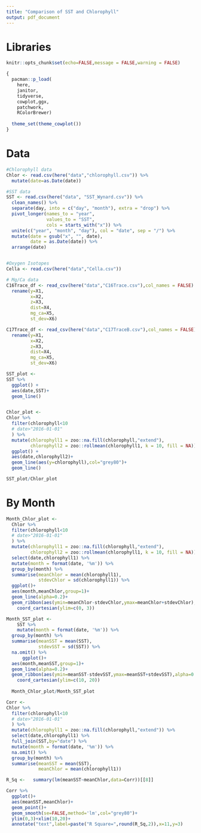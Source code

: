 ```yaml
---
title: "Comparison of SST and Chlorophyll"
output: pdf_document
---
```


# Libraries 
```r
knitr::opts_chunk$set(echo=FALSE,message = FALSE,warning = FALSE)

{
  pacman::p_load(
    here,
    janitor,
    tidyverse,
    cowplot,ggx,
    patchwork,
    RColorBrewer) 
  
  theme_set(theme_cowplot())
}
```

# Data

```r

#Chlorophyll data
Chlor <- read.csv(here("data","chlorophyll.csv")) %>% 
  mutate(date=as.Date(date))

#SST data
SST <- read.csv(here("data", "SST_Wynard.csv")) %>%
  clean_names() %>%
  separate(day, into = c("day", "month"), extra = "drop") %>%
  pivot_longer(names_to = "year",
               values_to = "SST",
               cols = starts_with("x")) %>%
  unite(c("year", "month", "day"), col = "date", sep = "/") %>%
  mutate(date = gsub("x", "", date),
         date = as.Date(date)) %>% 
  arrange(date)


#Oxygen Isotopes
Cella <- read.csv(here("data","Cella.csv"))

# Mg/Ca data
C16Trace_df <- read_csv(here("data","C16Trace.csv"),col_names = FALSE) %>% 
  rename(y=X1,
         x=X2,
         z=X3,
         dist=X4,
         mg_ca=X5,
         st_dev=X6)

C17Trace_df <- read_csv(here("data","C17TraceB.csv"),col_names = FALSE) %>% 
  rename(y=X1,
         x=X2,
         z=X3,
         dist=X4,
         mg_ca=X5,
         st_dev=X6)

```



```r
SST_plot <- 
SST %>% 
  ggplot() +
  aes(date,SST)+
  geom_line()


Chlor_plot <- 
Chlor %>% 
  filter(chlorophyll<10
  # date>"2016-01-01"
  ) %>%
  mutate(chlorophyll1 = zoo::na.fill(chlorophyll,"extend"),
         chlorophyll2 = zoo::rollmean(chlorophyll1, k = 10, fill = NA)) %>% 
  ggplot() +
  aes(date,chlorophyll2)+
  geom_line(aes(y=chlorophyll),col="grey80")+
  geom_line()

SST_plot/Chlor_plot

```


#                                 By Month
```r

Month_Chlor_plot <- 
  Chlor %>% 
  filter(chlorophyll<10
  # date>"2016-01-01"
  ) %>%
  mutate(chlorophyll1 = zoo::na.fill(chlorophyll,"extend"),
         chlorophyll2 = zoo::rollmean(chlorophyll1, k = 10, fill = NA)) %>% 
  select(date,chlorophyll1) %>% 
  mutate(month = format(date, '%m')) %>%
  group_by(month) %>%
  summarise(meanChlor = mean(chlorophyll1),
            stdevChlor = sd(chlorophyll1)) %>% 
  ggplot()+
  aes(month,meanChlor,group=1)+
  geom_line(alpha=0.2)+
  geom_ribbon(aes(ymin=meanChlor-stdevChlor,ymax=meanChlor+stdevChlor),alpha=0.2)+
    coord_cartesian(ylim=c(0, 3))

Month_SST_plot <-
    SST %>% 
    mutate(month = format(date, '%m')) %>%
  group_by(month) %>%
  summarise(meanSST = mean(SST),
            stdevSST = sd(SST)) %>% 
  na.omit() %>% 
      ggplot()+
  aes(month,meanSST,group=1)+
  geom_line(alpha=0.2)+
  geom_ribbon(aes(ymin=meanSST-stdevSST,ymax=meanSST+stdevSST),alpha=0.2)+
    coord_cartesian(ylim=c(10, 20))
  
  Month_Chlor_plot/Month_SST_plot

```


```r

Corr <- 
Chlor %>% 
  filter(chlorophyll<10
  # date>"2016-01-01"
  ) %>%
  mutate(chlorophyll1 = zoo::na.fill(chlorophyll,"extend")) %>% 
  select(date,chlorophyll1) %>% 
  full_join(SST,by="date") %>% 
  mutate(month = format(date, '%m')) %>%
  na.omit() %>% 
  group_by(month) %>%
  summarise(meanSST = mean(SST),
            meanChlor = mean(chlorophyll1))

R_Sq <-   summary(lm(meanSST~meanChlor,data=Corr))[[8]]

Corr %>% 
  ggplot()+
  aes(meanSST,meanChlor)+
  geom_point()+
  geom_smooth(se=FALSE,method='lm',col="grey80")+
  ylim(0,3)+xlim(10,20)+
  annotate("text",label=paste("R Square=",round(R_Sq,2)),x=11,y=3)

```











